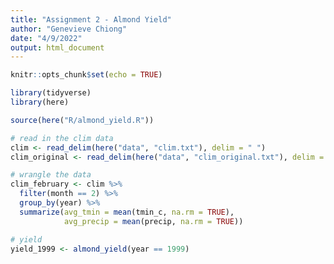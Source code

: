 ```yaml
---
title: "Assignment 2 - Almond Yield"
author: "Genevieve Chiong"
date: "4/9/2022"
output: html_document
---
```


```r
knitr::opts_chunk$set(echo = TRUE)

library(tidyverse)
library(here)

source(here("R/almond_yield.R"))
```


```r
# read in the clim data 
clim <- read_delim(here("data", "clim.txt"), delim = " ")
clim_original <- read_delim(here("data", "clim_original.txt"), delim = " ")

# wrangle the data 
clim_february <- clim %>% 
  filter(month == 2) %>% 
  group_by(year) %>% 
  summarize(avg_tmin = mean(tmin_c, na.rm = TRUE),
            avg_precip = mean(precip, na.rm = TRUE))
```


```r
# yield 
yield_1999 <- almond_yield(year == 1999)
```







